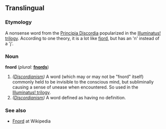 ==Translingual==
===Etymology===
A nonsense word from the [[w:Principia Discordia|Principia Discordia]] popularized in the [[w:Illuminatus trilogy|Illuminatus! trilogy]]. According to one theory, it is a lot like [[fjord]], but has an 'n' instead of a 'j'.

===Noun===
'''fnord''' (''plural:'' '''[[fnords]]''')
# ''([[w:Discordianism|Discordianism]])'' A word (which may or may not be "fnord" itself) commonly held to be invisible to the conscious mind, but subliminally causing a sense of unease when encountered. So used in the [[w:Illuminatus trilogy|Illuminatus! trilogy]].
# ''([[w:Discordianism|Discordianism]])'' A word defined as having no definition.
===See also===
* [[w:Fnord|Fnord]] at Wikipedia
